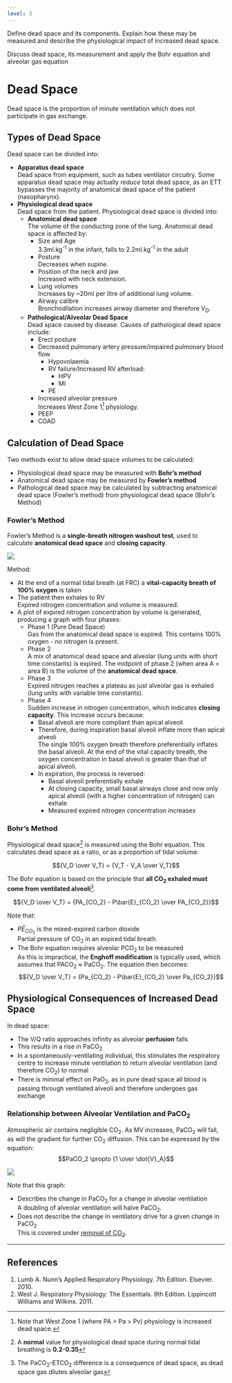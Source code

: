 ```yaml
---
level: 3
---
```


:::CICM
Define dead space and its components. Explain how these may be measured and describe the physiological impact of increased dead space.
:::

:::ANZCA
Discuss dead space, its measurement and apply the Bohr equation and alveolar gas equation
:::

# Dead Space

Dead space is the proportion of minute ventilation which does not participate in gas exchange.

## Types of Dead Space

Dead space can be divided into:

* **Apparatus dead space**\
Dead space from equipment, such as tubes ventilator circuitry. Some apparatus dead space may actually *reduce* total dead space, as an ETT bypasses the majority of anatomical dead space of the patient (nasopharynx).
* **Physiological dead space**\
  Dead space from the patient. Physiological dead space is divided into:
  * **Anatomical dead space**\
  The volume of the conducting zone of the lung. Anatomical dead space is affected by:
    * Size and Age\
    3.3ml.kg^-1^ in the infant, falls to 2.2ml.kg^-1^ in the adult
    * Posture\
      Decreases when supine.
    * Position of the neck and jaw\
      Increased with neck extension.
    * Lung volumes\
      Increases by ~20ml per litre of additional lung volume.
    * Airway calibre\
    Bronchodilation increases airway diameter and therefore V~D~.
    <br>
  * **Pathological/Alveolar Dead Space**  \
  Dead space caused by disease. Causes of pathological dead space include:
    * Erect posture
    * Decreased pulmonary artery pressure/impaired pulmonary blood flow\
      * Hypovolaemia
      * RV failure/Increased RV afterload:
        * HPV
        * MI
      * PE
    * Increased alveolar pressure\
    Increases West Zone 1^[Note that West Zone 1 (where PA > Pa > Pv) physiology is increased dead space.] physiology.
     * PEEP
    * COAD


## Calculation of Dead Space

Two methods exist to allow dead space volumes to be calculated:

* Physiological dead space may be measured with **Bohr's method**
* Anatomical dead space may be measured by **Fowler's method**
* Pathological dead space may be calculated by subtracting anatomical dead space (Fowler's method) from physiological dead space (Bohr's Method)

### Fowler's Method

Fowler's Method is a **single-breath nitrogen washout test**, used to calculate **anatomical dead space** and **closing capacity**.

<img src="resources/fowlers-method.svg">

Method:

* At the end of a normal tidal breath (at FRC) a **vital-capacity breath of 100% oxygen** is taken
* The patient then exhales to RV\
Expired nitrogen concentration and volume is measured.
* A plot of expired nitrogen concentration by volume is generated, producing a graph with four phases:
  * Phase 1 (Pure Dead Space)\
  Gas from the anatomical dead space is expired. This contains 100% oxygen - no nitrogen is present.
  * Phase 2\
  A mix of anatomical dead space and alveolar (lung units with short time constants) is expired. The midpoint of phase 2 (when area A = area B) is the volume of the **anatomical dead space**.
  * Phase 3\
  Expired nitrogen reaches a plateau as just alveolar gas is exhaled (lung units with variable time constants).
  * Phase 4\
  Sudden increase in nitrogen concentration, which indicates **closing capacity**. This increase occurs because:
    * Basal alveoli are more compliant than apical alveoli
    * Therefore, during inspiration basal alveoli inflate more than apical alveoli\
    The single 100% oxygen breath therefore preferentially inflates the basal alveoli. At the end of the vital capacity breath, the oxygen concentration in basal alveoli is greater than that of apical alveoli.
    * In expiration, the process is reversed:
        * Basal alveoli preferentially exhale
        * At closing capacity, small basal airways close and now only apical alveoli (with a higher concentration of nitrogen) can exhale
        * Measured expired nitrogen concentration increases

### Bohr's Method

Physiological dead space^[A **normal** value for physiological dead space during normal tidal breathing is **0.2-0.35**] is measured using the Bohr equation. This calculates dead space as a ratio, or as a proportion of tidal volume:

$${V_D \over V_T} = {V_T - V_A \over V_T}$$

The Bohr equation is based on the principle that **all CO~2~ exhaled must come from ventilated alveoli**^[The PaCO~2~-ETCO~2~ difference is a consequence of dead space, as dead space gas dilutes alveolar gas].

$${V_D \over V_T} = {PA_{CO_2} - P\bar{E}_{CO_2} \over PA_{CO_2}}$$

Note that:

* $P\bar{E}_{CO_2}$ is the mixed-expired carbon dioxide\
Partial pressure of CO~2~ in an expired tidal breath.
* The Bohr equation requires alveolar PCO~2~ to be measured\
As this is impractical, the **Enghoff modification** is typically used, which assumes that PACO~2~ ≈ PaCO~2~. The equation then becomes:\
$${V_D \over V_T} = {Pa_{CO_2} - P\bar{E}_{CO_2} \over Pa_{CO_2}}$$

## Physiological Consequences of Increased Dead Space

In dead space:

* The V/Q ratio approaches infinity as alveolar **perfusion** falls
* This results in a rise in PaCO~2~
* In a spontaneously-ventilating individual, this stimulates the respiratory centre to increase minute ventilation to return alveolar ventilation (and therefore CO~2~) to normal
* There is minimal effect on PaO~2~, as in pure dead space all blood is passing through ventilated alveoli and therefore undergoes gas exchange

### Relationship between Alveolar Ventilation and PaCO~2~

Atmospheric air contains negligible CO~2~. As MV increases, PaCO~2~ will fall, as will the gradient for further CO~2~ diffusion. This can be expressed by the equation:
$$PaCO_2 \propto {1 \over \dot{V}_A}$$

<img src="resources/VA-vs-paco2.svg">

Note that this graph:

* Describes the change in PaCO~2~ for a change in alveolar ventilation\
A doubling of alveolar ventilation will halve PaCO~2~.
* Does not describe the change in ventilatory drive for a given change in PaCO~2~\
This is covered under [removal of CO~2~](carbon_dioxide_transport.md#tr).

---

## References

1. Lumb A. Nunn's Applied Respiratory Physiology. 7th Edition. Elsevier. 2010.
2. West J. Respiratory Physiology: The Essentials. 9th Edition. Lippincott Williams and Wilkins. 2011.
